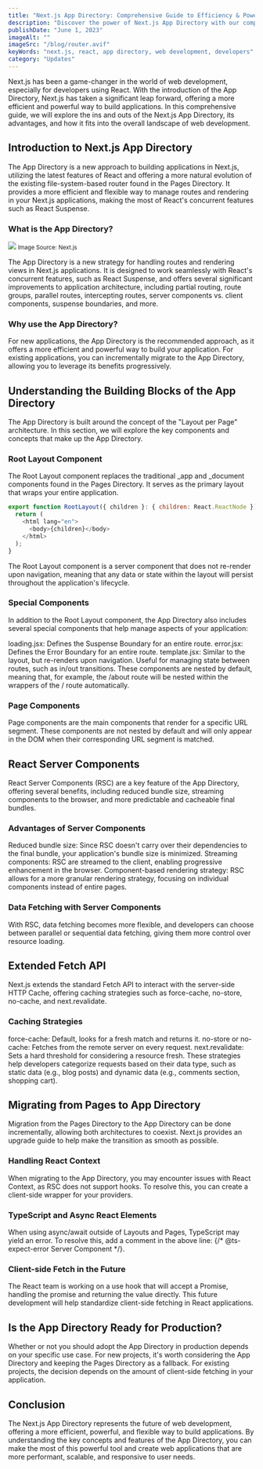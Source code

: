 ```yaml
---
title: "Next.js App Directory: Comprehensive Guide to Efficiency & Power"
description: "Discover the power of Next.js App Directory with our comprehensive guide. Explore its advantages, key components, migration strategies, and more for efficient web development."
publishDate: "June 1, 2023"
imageAlt: ""
imageSrc: "/blog/router.avif"
keyWords: "next.js, react, app directory, web development, developers"
category: "Updates"
---
```


Next.js has been a game-changer in the world of web development, especially for developers using React. With the introduction of the App Directory, Next.js has taken a significant leap forward, offering a more efficient and powerful way to build applications. In this comprehensive guide, we will explore the ins and outs of the Next.js App Directory, its advantages, and how it fits into the overall landscape of web development.

## Introduction to Next.js App Directory

The App Directory is a new approach to building applications in Next.js, utilizing the latest features of React and offering a more natural evolution of the existing file-system-based router found in the Pages Directory. It provides a more efficient and flexible way to manage routes and rendering in your Next.js applications, making the most of React's concurrent features such as React Suspense.

### What is the App Directory?

<img src="/stocks/next-app-router.png" />
<small>Image Source: Next.js</small>

The App Directory is a new strategy for handling routes and rendering views in Next.js applications. It is designed to work seamlessly with React's concurrent features, such as React Suspense, and offers several significant improvements to application architecture, including partial routing, route groups, parallel routes, intercepting routes, server components vs. client components, suspense boundaries, and more.

### Why use the App Directory?

For new applications, the App Directory is the recommended approach, as it offers a more efficient and powerful way to build your application. For existing applications, you can incrementally migrate to the App Directory, allowing you to leverage its benefits progressively.

## Understanding the Building Blocks of the App Directory

The App Directory is built around the concept of the "Layout per Page" architecture. In this section, we will explore the key components and concepts that make up the App Directory.

### Root Layout Component

The Root Layout component replaces the traditional \_app and \_document components found in the Pages Directory. It serves as the primary layout that wraps your entire application.

```js
export function RootLayout({ children }: { children: React.ReactNode }) {
  return (
    <html lang="en">
      <body>{children}</body>
    </html>
  );
}
```

The Root Layout component is a server component that does not re-render upon navigation, meaning that any data or state within the layout will persist throughout the application's lifecycle.

### Special Components

In addition to the Root Layout component, the App Directory also includes several special components that help manage aspects of your application:

loading.jsx: Defines the Suspense Boundary for an entire route.
error.jsx: Defines the Error Boundary for an entire route.
template.jsx: Similar to the layout, but re-renders upon navigation. Useful for managing state between routes, such as in/out transitions.
These components are nested by default, meaning that, for example, the /about route will be nested within the wrappers of the / route automatically.

### Page Components

Page components are the main components that render for a specific URL segment. These components are not nested by default and will only appear in the DOM when their corresponding URL segment is matched.

## React Server Components

React Server Components (RSC) are a key feature of the App Directory, offering several benefits, including reduced bundle size, streaming components to the browser, and more predictable and cacheable final bundles.

### Advantages of Server Components

Reduced bundle size: Since RSC doesn't carry over their dependencies to the final bundle, your application's bundle size is minimized.
Streaming components: RSC are streamed to the client, enabling progressive enhancement in the browser.
Component-based rendering strategy: RSC allows for a more granular rendering strategy, focusing on individual components instead of entire pages.

### Data Fetching with Server Components

With RSC, data fetching becomes more flexible, and developers can choose between parallel or sequential data fetching, giving them more control over resource loading.

## Extended Fetch API

Next.js extends the standard Fetch API to interact with the server-side HTTP Cache, offering caching strategies such as force-cache, no-store, no-cache, and next.revalidate.

### Caching Strategies

force-cache: Default, looks for a fresh match and returns it.
no-store or no-cache: Fetches from the remote server on every request.
next.revalidate: Sets a hard threshold for considering a resource fresh.
These strategies help developers categorize requests based on their data type, such as static data (e.g., blog posts) and dynamic data (e.g., comments section, shopping cart).

## Migrating from Pages to App Directory

Migration from the Pages Directory to the App Directory can be done incrementally, allowing both architectures to coexist. Next.js provides an upgrade guide to help make the transition as smooth as possible.

### Handling React Context

When migrating to the App Directory, you may encounter issues with React Context, as RSC does not support hooks. To resolve this, you can create a client-side wrapper for your providers.

### TypeScript and Async React Elements

When using async/await outside of Layouts and Pages, TypeScript may yield an error. To resolve this, add a comment in the above line: {/* @ts-expect-error Server Component */}.

### Client-side Fetch in the Future

The React team is working on a use hook that will accept a Promise, handling the promise and returning the value directly. This future development will help standardize client-side fetching in React applications.

## Is the App Directory Ready for Production?

Whether or not you should adopt the App Directory in production depends on your specific use case. For new projects, it's worth considering the App Directory and keeping the Pages Directory as a fallback. For existing projects, the decision depends on the amount of client-side fetching in your application.

## Conclusion

The Next.js App Directory represents the future of web development, offering a more efficient, powerful, and flexible way to build applications. By understanding the key concepts and features of the App Directory, you can make the most of this powerful tool and create web applications that are more performant, scalable, and responsive to user needs.
